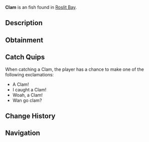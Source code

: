 {{FishInfobox
|image          = Clam.png
|rarity         = Unusual
|sea            = First Sea
|location       = [[Roslit Bay]]
|sublocation    = 
|sources        = Fishing Rod
|radar_location = 
|xp             = 25
|weather        = Foggy
|time           = 
|season         = 
|bait           = Seaweed
|base_weight    = 1
|base_value     = 13
|weight_range   = 0.1
|base_chance    = 60
|base_resil     = 70
}}
'''Clam''' is an {{Rarity|Unusual}} fish found in [[Roslit Bay]].

== Description ==
{{Description|The Clam is an interesting fish that is found behind Roslit Bay. They are quite sought after because they yield a valuable pearl once caught. [Contribution by @Johnny_D3pp]|Bestiary Entry}}

== Obtainment ==
{{Description|Found behind Roslit Bay.|Bestiary Hint}}
{{Fish Availability|
Roslit Bay/Clam Abundance
|top_rods      = 
Leviathan's Fang Rod\1196384.71\1155912.14;
Trident Rod\1147091.78\1113218.43;
Free Spirit Rod\1123347.43\1090175.25;
Azure Of Lagoon\1028770.29\988481.11;
No-Life Rod\1016180.54\983607.54;
Krampus's Rod\917870.93\909294.47;
Buddy Bond Rod\741437.26\746898.51;
Plastic Rod\810101.11\802531.64;
Seraphic Rod\966779.63\929097.88;
Ethereal Prism Rod\961470.65\920577.35;
Challenger's Rod\954943.53\922225.82;
Rod Of The Forgotten Fang\952313.31\918864.49;
Rod Of The Exalted One\945136.02\909354.01;
Depthseeker Rod\943843.84\915107.54;
Rod Of The Depths\940881.08\908739.95;
Blazebringer Rod\940850.48\913067.39;
Zeus Rod\935642.83\908013.51;
Verdant Shear Rod\934921.68\907907.94;
Avalanche Rod\918971.97\882549.13;
Volcanic Rod\894021.68\855988.57;
Training Rod\811729.09\805858.17;
Steady Rod\482014.71\466085.4
|recommended   = Trident Rod
}}

== Catch Quips ==
When catching a Clam, the player has a chance to make one of the following exclamations:
* A Clam!
* I caught a Clam!
* Woah, a Clam!
* Wan go clam?

== Change History ==
{{Change History|{{subst:Current Version}}}}

== Navigation ==
{{Fish Navbox|Roslit Bay}}